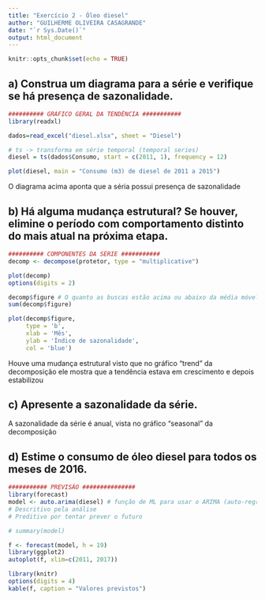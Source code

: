 ```yaml
---
title: "Exercício 2 - Óleo diesel"
author: "GUILHERME OLIVEIRA CASAGRANDE"
date: "`r Sys.Date()`"
output: html_document
---
```


```r
knitr::opts_chunk$set(echo = TRUE)
```

## a) Construa um diagrama para a série e verifique se há presença de sazonalidade.

```r
########## GRÁFICO GERAL DA TENDÊNCIA ###########
library(readxl)

dados=read_excel("diesel.xlsx", sheet = "Diesel")

# ts -> transforma em série temporal (temporal series)
diesel = ts(dados$Consumo, start = c(2011, 1), frequency = 12)

plot(diesel, main = "Consumo (m3) de diesel de 2011 a 2015")
```

O diagrama acima aponta que a séria possui presença de sazonalidade

## b) Há alguma mudança estrutural? Se houver, elimine o período com comportamento distinto do mais atual na próxima etapa.

```r
########## COMPONENTES DA SÉRIE ###########
decomp <- decompose(protetor, type = "multiplicative")

plot(decomp)
options(digits = 2)

decomp$figure # O quanto as buscas estão acima ou abaixo da média móvel (>1 é acima, <1 é abaixo) dos últimos 12 meses, a some dos índices devem dar a quantidade de períodos que formam a sazonal (no caso12)
sum(decomp$figure)

plot(decomp$figure,
     type = 'b',
     xlab = 'Mês',
     ylab = 'Índice de sazonalidade',
     col = 'blue')
```

Houve uma mudança estrutural visto que no gráfico "trend" da decomposição ele mostra que a tendência estava em crescimento e depois estabilizou


## c) Apresente a sazonalidade da série.

A sazonalidade da série é anual, vista no gráfico "seasonal" da decomposição


## d) Estime o consumo de óleo diesel para todos os meses de 2016.

```r
########### PREVISÃO ###############
library(forecast)
model <- auto.arima(diesel) # função de ML para usar o ARIMA (auto-regressivo integrado com as medias moveis)
# Descritivo pela análise
# Preditivo por tentar prever o futuro

# summary(model)

f <- forecast(model, h = 19)
library(ggplot2)
autoplot(f, xlim=c(2011, 2017))

library(knitr)
options(digits = 4)
kable(f, caption = "Valores previstos")
```



